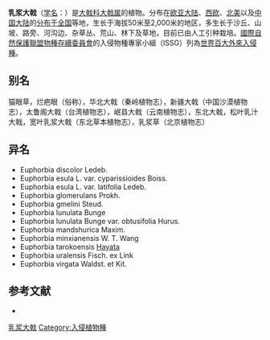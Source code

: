 {{Speciesbox 
| taxon = Euphorbia esula
| authority = Linn.
| image = Euphorbia esula - kibe piimalill.jpg
}}
'''乳浆大戟'''（[[学名|学名]]：{{lang|la|''Euphorbia esula''}}）是[[大戟科|大戟科]][[大戟属|大戟属]]的植物。分布在[[欧亚大陆|欧亚大陆]]、[[西欧|西欧]]、[[北美|北美]]以及[[中国大陆|中国大陆]]的[[分布于全国|分布于全国]]等地，生长于海拔50米至2,000米的地区，多生长于沙丘、山坡、路旁、河沟边、杂草丛、荒山、林下及草地，目前已由人工引种栽培。[[國際自然保護聯盟|國際自然保護聯盟]][[物種存續委員會|物種存續委員會]]的入侵物種專家小組（ISSG）列為[[世界百大外來入侵種|世界百大外來入侵種]]。

== 别名 ==
猫眼草，烂疤眼（俗称），华北大戟（秦岭植物志），新疆大戟（中国沙漠植物志），太鲁阁大戟（台湾植物志），岷县大戟（云南植物志），东北大戟，松叶乳汁大戟，宽叶乳浆大戟（东北草本植物志），乳浆草（北京植物志）

== 异名 ==
* Euphorbia discolor Ledeb.
* Euphorbia esula L. var. cyparissioides Boiss.
* Euphorbia esula L. var. latifolia Ledeb.
* Euphorbia glomerulans Prokh.
* Euphorbia gmelini Steud.
* Euphorbia lunulata Bunge
* Euphorbia lunulata Bunge var. obtusifolia Hurus.
* Euphorbia mandshurica Maxim.
* Euphorbia minxianensis W. T. Wang
* Euphorbia tarokoensis [[早田文藏|Hayata]]
* Euphorbia uralensis Fisch. ex Link
* Euphorbia virgata Waldst. et Kit.

== 参考文献 ==
<div class="references-small">
* {{cite web| url =http://www.bioinfo.cn/db05/KmzwSpecies.php?action=view&id=7548| title =乳浆大戟| work =《中国高等植物数据库全库》| publisher =中国科学院微生物研究所| author =昆明植物研究所| accessdate =2009-02-25| deadurl =yes| archiveurl =https://web.archive.org/web/20160305080344/http://www.bioinfo.cn/db05/KmzwSpecies.php?action=view&id=7548| archivedate =2016-03-05}}
</div>
{{Taxonbar|from=Q148882}}

[[Category:大戟属|乳浆大戟]]
[[Category:入侵植物種|Category:入侵植物種]]
